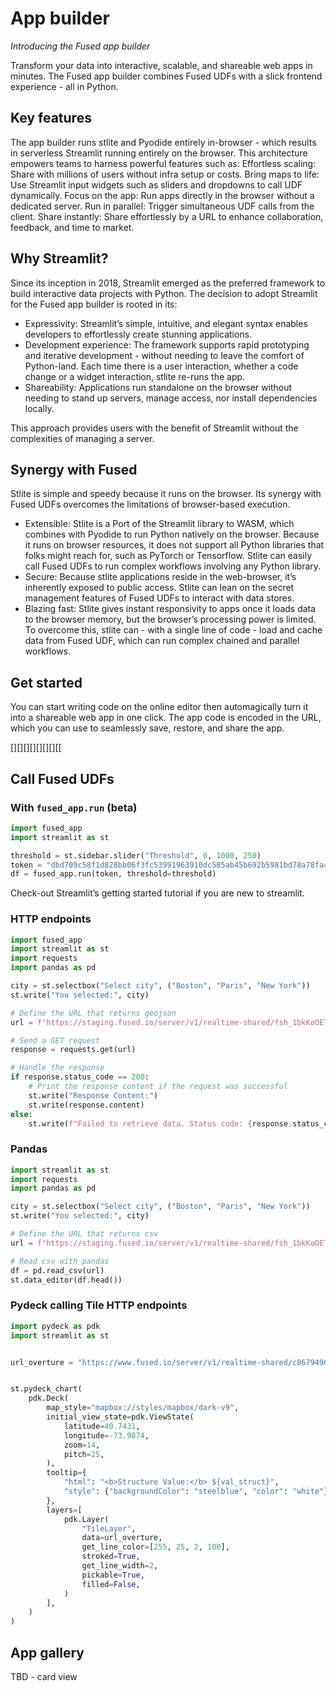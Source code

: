 # App builder

_Introducing the Fused app builder_

Transform your data into interactive, scalable, and shareable web apps in minutes. The Fused app builder combines Fused UDFs with a slick frontend experience - all in Python. 

## Key features

The app builder runs stlite and Pyodide entirely in-browser - which results in serverless Streamlit running entirely on the browser. This architecture empowers teams to harness powerful features such as:
Effortless scaling: Share with millions of users without infra setup or costs.
Bring maps to life: Use Streamlit input widgets such as sliders and dropdowns to call UDF dynamically.
Focus on the app: Run apps directly in the browser without a dedicated server. 
Run in parallel: Trigger simultaneous UDF calls from the client.
Share instantly: Share effortlessly by a URL to enhance collaboration, feedback, and time to market.

## Why Streamlit?

Since its inception in 2018, Streamlit emerged as the preferred framework to build interactive data projects with Python. The decision to adopt Streamlit for the Fused app builder is rooted in its:
- Expressivity: Streamlit’s simple, intuitive, and elegant syntax enables developers to effortlessly create stunning applications.
- Development experience: The framework supports rapid prototyping and iterative development - without needing to leave the comfort of Python-land. Each time there is a user interaction, whether a code change or a widget interaction, stlite re-runs the app. 
- Shareability: Applications run standalone on the browser without needing to stand up servers, manage access, nor install dependencies locally. 

This approach provides users with the benefit of Streamlit without the complexities of managing a server. 


## Synergy with Fused

Stlite is simple and speedy because it runs on the browser. Its synergy with Fused UDFs overcomes the limitations of browser-based execution.

- Extensible: Stlite is a Port of the Streamlit library to WASM, which combines with Pyodide to run Python natively on the browser. Because it runs on browser resources, it does not support all Python libraries that folks might reach for, such as PyTorch or Tensorflow.  Stlite can easily call Fused UDFs to run complex workflows involving any Python library.
- Secure: Because stlite applications reside in the web-browser, it’s inherently exposed to public access. Stlite can lean on the secret management features of Fused UDFs to interact with data stores.
- Blazing fast: Stlite gives instant responsivity to apps once it loads data to the browser memory, but the browser’s processing power is limited. To overcome this, stlite can - with a single line of code -  load and cache data from Fused UDF, which can run complex chained and parallel workflows. 

## Get started

You can start writing code on the online editor then automagically turn it into a shareable web app in one click. The app code is encoded in the URL, which you can use to seamlessly save, restore, and share the app. 

[][][][][][][][[
## Call Fused UDFs 

### With `fused_app.run` (beta)

```python
import fused_app
import streamlit as st

threshold = st.sidebar.slider("Threshold", 0, 1000, 250)
token = "dbd709c58f1d828bb06f3fc53991963910dc585ab45b692b5981bd78a78fa43a"
df = fused_app.run(token, threshold=threshold)

```



Check-out Streamlit’s getting started tutorial if you are new to streamlit. 

### HTTP endpoints
```python
import fused_app
import streamlit as st
import requests
import pandas as pd

city = st.selectbox("Select city", ("Boston", "Paris", "New York"))
st.write("You selected:", city)

# Define the URL that returns geojson
url = f"https://staging.fused.io/server/v1/realtime-shared/fsh_1bkKoOETvhhQ7TtKfwOQ7i/run/file?dtype_out_vector=geojson&city={city}"

# Send a GET request
response = requests.get(url)

# Handle the response
if response.status_code == 200:
    # Print the response content if the request was successful
    st.write("Response Content:")
    st.write(response.content)
else:
    st.write(f"Failed to retrieve data. Status code: {response.status_code}")

```

### Pandas
```python
import streamlit as st
import requests
import pandas as pd

city = st.selectbox("Select city", ("Boston", "Paris", "New York"))
st.write("You selected:", city)

# Define the URL that returns csv
url = f"https://staging.fused.io/server/v1/realtime-shared/fsh_1bkKoOETvhhQ7TtKfwOQ7i/run/file?dtype_out_vector=csv&city={city}"

# Read csv with pandas
df = pd.read_csv(url)
st.data_editor(df.head())

```

### Pydeck calling Tile HTTP endpoints 

```python
import pydeck as pdk
import streamlit as st


url_overture = "https://www.fused.io/server/v1/realtime-shared/c8679490a7c130178e2781a45f4090208c9bcd8d8d7572532c4c39c4d0914467/run/tiles/{z}/{x}/{y}?dtype_out_vector=geojson&return_object=gdf_overture"


st.pydeck_chart(
    pdk.Deck(
        map_style="mapbox://styles/mapbox/dark-v9",
        initial_view_state=pdk.ViewState(
            latitude=40.7431,
            longitude=-73.9874,
            zoom=14,
            pitch=25,
        ),
        tooltip={
            "html": "<b>Structure Value:</b> ${val_struct}",
            "style": {"backgroundColor": "steelblue", "color": "white"},
        },
        layers=[
            pdk.Layer(
                "TileLayer",
                data=url_overture,
                get_line_color=[255, 25, 2, 100],
                stroked=True,
                get_line_width=2,
                pickable=True,
                filled=False,
            )
        ],
    )
)

```



## App gallery
TBD - card view
